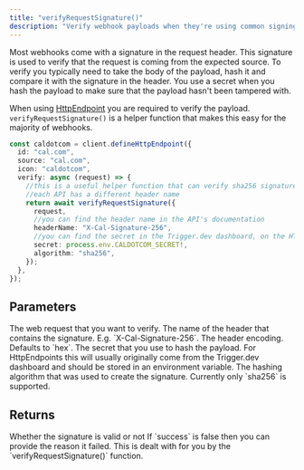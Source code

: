 ```yaml
---
title: "verifyRequestSignature()"
description: "Verify webhook payloads when they're using common signing methods."
---
```


<Snippet file="v2-deprecation-warning.mdx" />

Most webhooks come with a signature in the request header. This signature is used to verify that the request is coming from the expected source. To verify you typically need to take the body of the payload, hash it and compare it with the signature in the header. You use a secret when you hash the payload to make sure that the payload hasn't been tampered with.

When using [HttpEndpoint](/sdk/http-endpoint) you are required to verify the payload. `verifyRequestSignature()` is a helper function that makes this easy for the majority of webhooks.

<RequestExample>

```typescript
const caldotcom = client.defineHttpEndpoint({
  id: "cal.com",
  source: "cal.com",
  icon: "caldotcom",
  verify: async (request) => {
    //this is a useful helper function that can verify sha256 signatures
    //each API has a different header name
    return await verifyRequestSignature({
      request,
      //you can find the header name in the API's documentation
      headerName: "X-Cal-Signature-256",
      //you can find the secret in the Trigger.dev dashboard, on the HTTP endpoint page
      secret: process.env.CALDOTCOM_SECRET!,
      algorithm: "sha256",
    });
  },
});
```

</RequestExample>

## Parameters

<ResponseField name="options" required>
  <Expandable title="options" defaultOpen>
    <ResponseField name="request" type="Request" required>
      The web request that you want to verify.
    </ResponseField>
    <ResponseField name="headerName" type="string" required>
      The name of the header that contains the signature. E.g. `X-Cal-Signature-256`.
    </ResponseField>
    <ResponseField name="headerEncoding" type="BinaryToTextEncoding">
      The header encoding. Defaults to `hex`.
    </ResponseField>
    <ResponseField name="secret" type="string" required>
      The secret that you use to hash the payload. For HttpEndpoints this will usually originally
      come from the Trigger.dev dashboard and should be stored in an environment variable.
    </ResponseField>
    <ResponseField name="algorithm" type="sha256" required>
      The hashing algorithm that was used to create the signature. Currently only `sha256` is
      supported.
    </ResponseField>
  </Expandable>
</ResponseField>

## Returns

<ResponseField name="VerifyResult" required>
  <Expandable defaultOpen>
    <ResponseField name="success" type="boolean" required>
      Whether the signature is valid or not
    </ResponseField>
    <ResponseField name="reason" type="string">
      If `success` is false then you can provide the reason it failed. This is dealt with for you by
      the `verifyRequestSignature()` function.
    </ResponseField>
  </Expandable>
</ResponseField>
